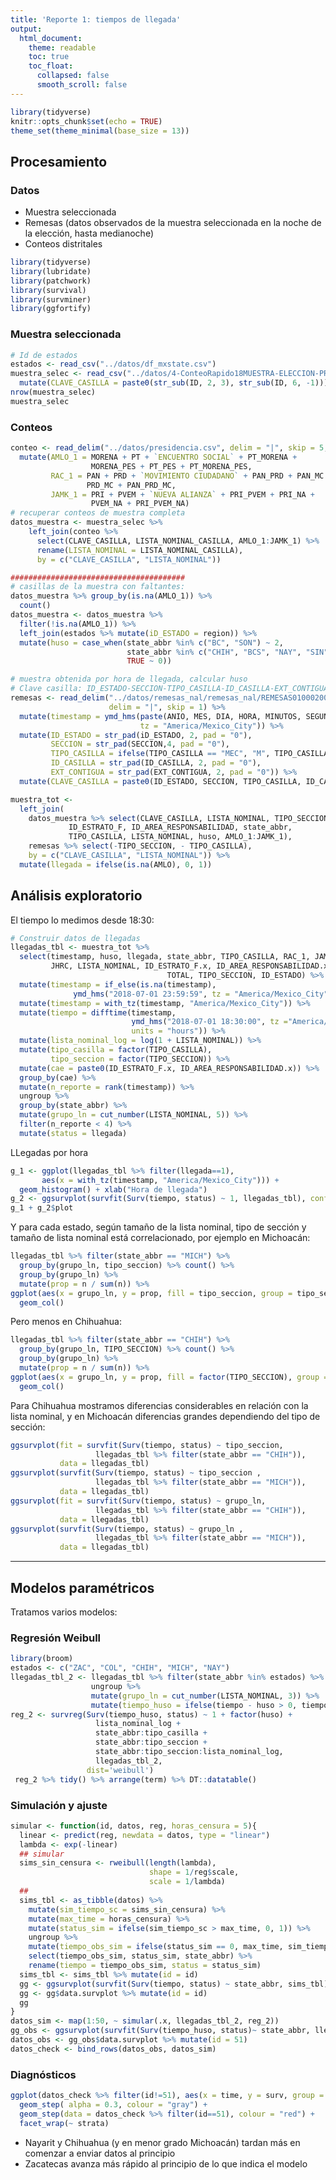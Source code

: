 ```yaml
---
title: 'Reporte 1: tiempos de llegada'
output:
  html_document:
    theme: readable
    toc: true
    toc_float:
      collapsed: false
      smooth_scroll: false
---
```


```r
library(tidyverse)
knitr::opts_chunk$set(echo = TRUE)
theme_set(theme_minimal(base_size = 13))

```

## Procesamiento 

### Datos

- Muestra seleccionada
- Remesas (datos observados de la muestra seleccionada en la noche de la elección, hasta medianoche)
- Conteos distritales 


```r
library(tidyverse)
library(lubridate)
library(patchwork)
library(survival)
library(survminer)
library(ggfortify)
```



### Muestra seleccionada

```r
# Id de estados
estados <- read_csv("../datos/df_mxstate.csv")
muestra_selec <- read_csv("../datos/4-ConteoRapido18MUESTRA-ELECCION-PRESIDENCIAL.csv") %>% 
  mutate(CLAVE_CASILLA = paste0(str_sub(ID, 2, 3), str_sub(ID, 6, -1)))
nrow(muestra_selec)
muestra_selec
```
### Conteos

```r
conteo <- read_delim("../datos/presidencia.csv", delim = "|", skip = 5, quote = "'") %>% 
  mutate(AMLO_1 = MORENA + PT + `ENCUENTRO SOCIAL` + PT_MORENA + 
                  MORENA_PES + PT_PES + PT_MORENA_PES, 
         RAC_1 = PAN + PRD + `MOVIMIENTO CIUDADANO` + PAN_PRD + PAN_MC + 
                 PRD_MC + PAN_PRD_MC,
         JAMK_1 = PRI + PVEM + `NUEVA ALIANZA` + PRI_PVEM + PRI_NA + 
                  PVEM_NA + PRI_PVEM_NA)
# recuperar conteos de muestra completa
datos_muestra <- muestra_selec %>% 
    left_join(conteo %>% 
      select(CLAVE_CASILLA, LISTA_NOMINAL_CASILLA, AMLO_1:JAMK_1) %>% 
      rename(LISTA_NOMINAL = LISTA_NOMINAL_CASILLA), 
      by = c("CLAVE_CASILLA", "LISTA_NOMINAL")) 

#######################################
# casillas de la muestra con faltantes:
datos_muestra %>% group_by(is.na(AMLO_1)) %>% 
  count()
datos_muestra <- datos_muestra %>%
  filter(!is.na(AMLO_1)) %>% 
  left_join(estados %>% mutate(iD_ESTADO = region)) %>% 
  mutate(huso = case_when(state_abbr %in% c("BC", "SON") ~ 2,
                          state_abbr %in% c("CHIH", "BCS", "NAY", "SIN") ~ 1,
                          TRUE ~ 0)) 
```


```r
# muestra obtenida por hora de llegada, calcular huso
# Clave casilla: ID_ESTADO-SECCION-TIPO_CASILLA-ID_CASILLA-EXT_CONTIGUA
remesas <- read_delim("../datos/remesas_nal/remesas_nal/REMESAS0100020000.txt", 
                      delim = "|", skip = 1) %>% 
  mutate(timestamp = ymd_hms(paste(ANIO, MES, DIA, HORA, MINUTOS, SEGUNDOS, sep = "-"),
                             tz = "America/Mexico_City")) %>% 
  mutate(ID_ESTADO = str_pad(iD_ESTADO, 2, pad = "0"),
         SECCION = str_pad(SECCION,4, pad = "0"),
         TIPO_CASILLA = ifelse(TIPO_CASILLA == "MEC", "M", TIPO_CASILLA), 
         ID_CASILLA = str_pad(ID_CASILLA, 2, pad = "0"),
         EXT_CONTIGUA = str_pad(EXT_CONTIGUA, 2, pad = "0")) %>% 
  mutate(CLAVE_CASILLA = paste0(ID_ESTADO, SECCION, TIPO_CASILLA, ID_CASILLA, EXT_CONTIGUA))
```


```r
muestra_tot <- 
  left_join(
    datos_muestra %>% select(CLAVE_CASILLA, LISTA_NOMINAL, TIPO_SECCION,
             ID_ESTRATO_F, ID_AREA_RESPONSABILIDAD, state_abbr,
             TIPO_CASILLA, LISTA_NOMINAL, huso, AMLO_1:JAMK_1), 
    remesas %>% select(-TIPO_SECCION, - TIPO_CASILLA), 
    by = c("CLAVE_CASILLA", "LISTA_NOMINAL")) %>% 
  mutate(llegada = ifelse(is.na(AMLO), 0, 1))
```


## Análisis exploratorio

El tiempo lo medimos desde 18:30:

```r
# Construir datos de llegadas
llegadas_tbl <- muestra_tot %>% 
  select(timestamp, huso, llegada, state_abbr, TIPO_CASILLA, RAC_1, JAMK_1, AMLO_1, 
         JHRC, LISTA_NOMINAL, ID_ESTRATO_F.x, ID_AREA_RESPONSABILIDAD.x,
                                   TOTAL, TIPO_SECCION, ID_ESTADO) %>%
  mutate(timestamp = if_else(is.na(timestamp), 
              ymd_hms("2018-07-01 23:59:59", tz = "America/Mexico_City"), timestamp)) %>%
  mutate(timestamp = with_tz(timestamp, "America/Mexico_City")) %>% 
  mutate(tiempo = difftime(timestamp, 
                           ymd_hms("2018-07-01 18:30:00", tz ="America/Mexico_City"),
                           units = "hours")) %>%
  mutate(lista_nominal_log = log(1 + LISTA_NOMINAL)) %>% 
  mutate(tipo_casilla = factor(TIPO_CASILLA), 
         tipo_seccion = factor(TIPO_SECCION)) %>% 
  mutate(cae = paste0(ID_ESTRATO_F.x, ID_AREA_RESPONSABILIDAD.x)) %>% 
  group_by(cae) %>% 
  mutate(n_reporte = rank(timestamp)) %>% 
  ungroup %>% 
  group_by(state_abbr) %>% 
  mutate(grupo_ln = cut_number(LISTA_NOMINAL, 5)) %>% 
  filter(n_reporte < 4) %>% 
  mutate(status = llegada)
```



LLegadas por hora

```r
g_1 <- ggplot(llegadas_tbl %>% filter(llegada==1), 
       aes(x = with_tz(timestamp, "America/Mexico_City"))) + 
  geom_histogram() + xlab("Hora de llegada")
g_2 <- ggsurvplot(survfit(Surv(tiempo, status) ~ 1, llegadas_tbl), conf.int = TRUE) 
g_1 + g_2$plot
```

Y para cada estado, según tamaño de la lista nominal, tipo de sección y tamaño
de lista nominal está correlacionado, por ejemplo en Michoacán:

```r
llegadas_tbl %>% filter(state_abbr == "MICH") %>% 
  group_by(grupo_ln, tipo_seccion) %>% count() %>% 
  group_by(grupo_ln) %>% 
  mutate(prop = n / sum(n)) %>% 
ggplot(aes(x = grupo_ln, y = prop, fill = tipo_seccion, group = tipo_seccion)) +
  geom_col()
```

Pero menos en Chihuahua:

```r
llegadas_tbl %>% filter(state_abbr == "CHIH") %>% 
  group_by(grupo_ln, TIPO_SECCION) %>% count() %>% 
  group_by(grupo_ln) %>% 
  mutate(prop = n / sum(n)) %>% 
ggplot(aes(x = grupo_ln, y = prop, fill = factor(TIPO_SECCION), group = TIPO_SECCION)) +
  geom_col()
```

Para Chihuahua mostramos diferencias considerables en relación con la lista nominal,
y en Michoacán  diferencias grandes dependiendo del tipo de sección:

```r
ggsurvplot(fit = survfit(Surv(tiempo, status) ~ tipo_seccion, 
                   llegadas_tbl %>% filter(state_abbr == "CHIH")), 
           data = llegadas_tbl)
ggsurvplot(survfit(Surv(tiempo, status) ~ tipo_seccion , 
                   llegadas_tbl %>% filter(state_abbr == "MICH")), 
           data = llegadas_tbl)
ggsurvplot(fit = survfit(Surv(tiempo, status) ~ grupo_ln, 
                   llegadas_tbl %>% filter(state_abbr == "CHIH")), 
           data = llegadas_tbl)
ggsurvplot(survfit(Surv(tiempo, status) ~ grupo_ln , 
                   llegadas_tbl %>% filter(state_abbr == "MICH")), 
           data = llegadas_tbl)
```

---

## Modelos paramétricos

Tratamos varios modelos:


### Regresión Weibull

```r
library(broom)
estados <- c("ZAC", "COL", "CHIH", "MICH", "NAY")
llegadas_tbl_2 <- llegadas_tbl %>% filter(state_abbr %in% estados) %>%
                  ungroup %>% 
                  mutate(grupo_ln = cut_number(LISTA_NOMINAL, 3)) %>% 
                  mutate(tiempo_huso = ifelse(tiempo - huso > 0, tiempo - huso, 0.001))
reg_2 <- survreg(Surv(tiempo_huso, status) ~ 1 + factor(huso) +
                   lista_nominal_log +
                   state_abbr:tipo_casilla +
                   state_abbr:tipo_seccion +
                   state_abbr:tipo_seccion:lista_nominal_log, 
                   llegadas_tbl_2, 
                 dist='weibull')
 reg_2 %>% tidy() %>% arrange(term) %>% DT::datatable()
```

### Simulación y ajuste

```r
simular <- function(id, datos, reg, horas_censura = 5){
  linear <- predict(reg, newdata = datos, type = "linear")
  lambda <- exp(-linear)
  ## simular
  sims_sin_censura <- rweibull(length(lambda), 
                               shape = 1/reg$scale,
                               scale = 1/lambda)
  ##
  sims_tbl <- as_tibble(datos) %>% 
    mutate(sim_tiempo_sc = sims_sin_censura) %>% 
    mutate(max_time = horas_censura) %>% 
    mutate(status_sim = ifelse(sim_tiempo_sc > max_time, 0, 1)) %>% 
    ungroup %>% 
    mutate(tiempo_obs_sim = ifelse(status_sim == 0, max_time, sim_tiempo_sc)) %>% 
    select(tiempo_obs_sim, status_sim, state_abbr) %>% 
    rename(tiempo = tiempo_obs_sim, status = status_sim)
  sims_tbl <- sims_tbl %>% mutate(id = id) 
  gg <- ggsurvplot(survfit(Surv(tiempo, status) ~ state_abbr, sims_tbl), data = sims_tbl)
  gg <- gg$data.survplot %>% mutate(id = id)
  gg
}
datos_sim <- map(1:50, ~ simular(.x, llegadas_tbl_2, reg_2)) 
gg_obs <- ggsurvplot(survfit(Surv(tiempo_huso, status)~ state_abbr, llegadas_tbl_2))
datos_obs <- gg_obs$data.survplot %>% mutate(id = 51)
datos_check <- bind_rows(datos_obs, datos_sim)
```

### Diagnósticos

```r
ggplot(datos_check %>% filter(id!=51), aes(x = time, y = surv, group = id)) +
  geom_step( alpha = 0.3, colour = "gray") +
  geom_step(data = datos_check %>% filter(id==51), colour = "red") +
  facet_wrap(~ strata)
```

- Nayarit y Chihuahua (y en menor grado Michoacán) tardan más en comenzar a enviar datos al principio
- Zacatecas avanza más rápido al principio de lo que indica el modelo



